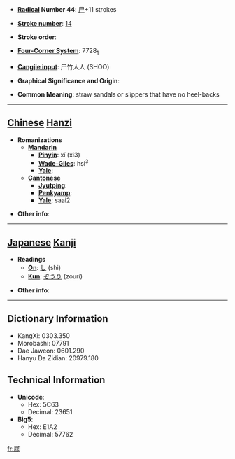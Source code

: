 * '''[[Wiktionary:Chinese radical index| Radical]] Number 44''': [[Wiktionary:Chinese radical index 尸|尸]]+11 strokes

* '''[[Wiktionary:Chinese total strokes index|Stroke number]]''': [[Wiktionary:Chinese total strokes index 14|14]]

* '''Stroke order''': 

* '''[[Wiktionary:Chinese four corner index|Four-Corner System]]''': 7728<sub>1</sub>

* '''[[Wiktionary:Chinese Cangjie index|Cangjie input]]''': 尸竹人人 (SHOO)

* '''Graphical Significance and Origin''': 

* '''Common Meaning''': straw sandals or slippers that have no heel-backs

----

== [[Chinese]] [[Hanzi]] ==

* '''Romanizations'''
** '''[[Mandarin]]'''
*** '''[[Pinyin]]''': xǐ (xi3)
*** '''[[Wade-Giles]]''': hsi<sup>3</sup>
*** '''[[Yale]]''': 
** '''[[Cantonese]]'''
*** '''[[Jyutping]]''':
*** '''[[Penkyamp]]''': 
*** '''[[Yale]]''': saai2

* '''Other info''': 

----

== [[Japanese]] [[Kanji]] ==

* '''Readings'''
** '''[[On]]''': [[し]] (shi)
** '''[[Kun]]''': [[ぞうり]] (zouri)

* '''Other info''':  

----

== Dictionary Information ==

* KangXi: 0303.350
* Morobashi: 07791
* Dae Jaweon: 0601.290
* Hanyu Da Zidian: 20979.180

== Technical Information ==

* '''Unicode''':
** Hex: 5C63
** Decimal: 23651
* '''Big5''':
** Hex: E1A2
** Decimal: 57762

[[fr:屣]]